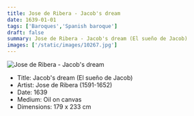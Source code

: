 ```yaml
---
title: Jose de Ribera - Jacob's dream
date: 1639-01-01
tags: ['Baroques','Spanish baroque']
draft: false
summary: Jose de Ribera - Jacob's dream (El sueño de Jacob)
images: ['/static/images/10267.jpg']
---
```


![Jose de Ribera - Jacob's dream](/static/images/10267.jpg)

* Title: Jacob's dream (El sueño de Jacob)
* Artist: Jose de Ribera (1591-1652)
* Date: 1639
* Medium: Oil on canvas
* Dimensions: 179 x 233 cm


